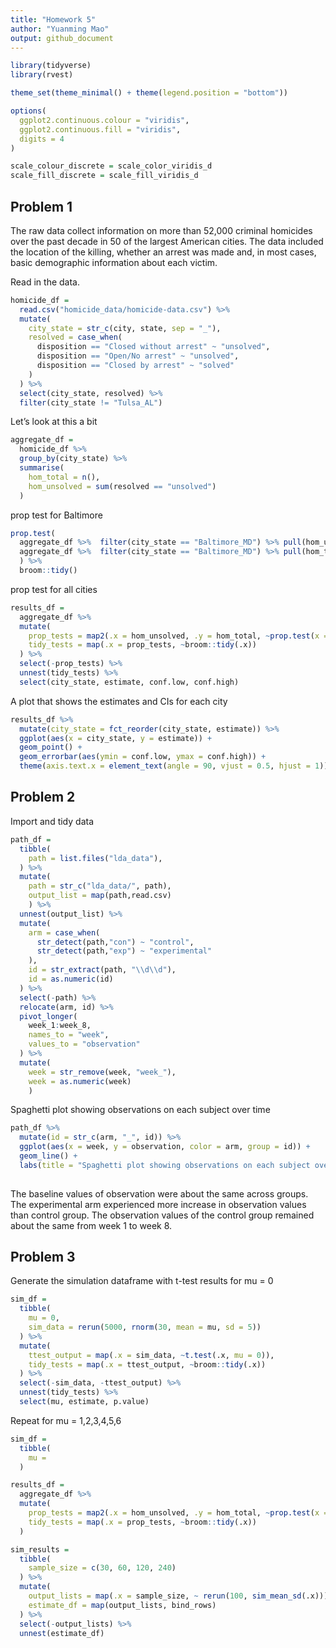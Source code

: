 ```yaml
---
title: "Homework 5"
author: "Yuanming Mao"
output: github_document
---
```


```r
library(tidyverse)
library(rvest)

theme_set(theme_minimal() + theme(legend.position = "bottom"))

options(
  ggplot2.continuous.colour = "viridis",
  ggplot2.continuous.fill = "viridis",
  digits = 4
)

scale_colour_discrete = scale_color_viridis_d
scale_fill_discrete = scale_fill_viridis_d

```

## Problem 1

The raw data collect information on more than 52,000 criminal homicides over the past decade in 50 of the largest American cities. The data included the location of the killing, whether an arrest was made and, in most cases, basic demographic information about each victim.

Read in the data.

```r
homicide_df = 
  read.csv("homicide_data/homicide-data.csv") %>% 
  mutate(
    city_state = str_c(city, state, sep = "_"),
    resolved = case_when(
      disposition == "Closed without arrest" ~ "unsolved",
      disposition == "Open/No arrest" ~ "unsolved",
      disposition == "Closed by arrest" ~ "solved"
    )
  ) %>% 
  select(city_state, resolved) %>% 
  filter(city_state != "Tulsa_AL")
```

Let's look at this a bit

```r
aggregate_df = 
  homicide_df %>% 
  group_by(city_state) %>% 
  summarise(
    hom_total = n(),
    hom_unsolved = sum(resolved == "unsolved")
  )
```

prop test for Baltimore

```r
prop.test(
  aggregate_df %>%  filter(city_state == "Baltimore_MD") %>% pull(hom_unsolved),
  aggregate_df %>%  filter(city_state == "Baltimore_MD") %>% pull(hom_total)
  ) %>% 
  broom::tidy()
```

prop test for all cities

```r
results_df = 
  aggregate_df %>% 
  mutate(
    prop_tests = map2(.x = hom_unsolved, .y = hom_total, ~prop.test(x = .x, n = .y)),
    tidy_tests = map(.x = prop_tests, ~broom::tidy(.x))
  ) %>% 
  select(-prop_tests) %>% 
  unnest(tidy_tests) %>% 
  select(city_state, estimate, conf.low, conf.high)
```

A plot that shows the estimates and CIs for each city

```r
results_df %>% 
  mutate(city_state = fct_reorder(city_state, estimate)) %>% 
  ggplot(aes(x = city_state, y = estimate)) +
  geom_point() +
  geom_errorbar(aes(ymin = conf.low, ymax = conf.high)) +
  theme(axis.text.x = element_text(angle = 90, vjust = 0.5, hjust = 1))
```


## Problem 2

Import and tidy data

```r
path_df = 
  tibble(
    path = list.files("lda_data"),
  ) %>% 
  mutate(
    path = str_c("lda_data/", path),
    output_list = map(path,read.csv)
    ) %>% 
  unnest(output_list) %>% 
  mutate(
    arm = case_when(
      str_detect(path,"con") ~ "control",
      str_detect(path,"exp") ~ "experimental"
    ),
    id = str_extract(path, "\\d\\d"),
    id = as.numeric(id)
  ) %>% 
  select(-path) %>% 
  relocate(arm, id) %>% 
  pivot_longer(
    week_1:week_8,
    names_to = "week",
    values_to = "observation"
  ) %>% 
  mutate(
    week = str_remove(week, "week_"),
    week = as.numeric(week)
    )
```

Spaghetti plot showing observations on each subject over time

```r
path_df %>%
  mutate(id = str_c(arm, "_", id)) %>% 
  ggplot(aes(x = week, y = observation, color = arm, group = id)) + 
  geom_line() +
  labs(title = "Spaghetti plot showing observations on each subject over time")
  
```

The baseline values of observation were about the same across groups. The experimental arm experienced more increase in observation values than control group. The observation values of the control group remained about the same from week 1 to week 8.

## Problem 3

Generate the simulation dataframe with t-test results for mu = 0

```r
sim_df = 
  tibble(
    mu = 0,
    sim_data = rerun(5000, rnorm(30, mean = mu, sd = 5))
  ) %>% 
  mutate(
    ttest_output = map(.x = sim_data, ~t.test(.x, mu = 0)),
    tidy_tests = map(.x = ttest_output, ~broom::tidy(.x))
  ) %>% 
  select(-sim_data, -ttest_output) %>% 
  unnest(tidy_tests) %>% 
  select(mu, estimate, p.value)

```



Repeat for mu = 1,2,3,4,5,6

```r
sim_df = 
  tibble(
    mu = 
  )
```

```r
results_df = 
  aggregate_df %>% 
  mutate(
    prop_tests = map2(.x = hom_unsolved, .y = hom_total, ~prop.test(x = .x, n = .y)),
    tidy_tests = map(.x = prop_tests, ~broom::tidy(.x))
  ) 

sim_results = 
  tibble(
    sample_size = c(30, 60, 120, 240)
  ) %>% 
  mutate(
    output_lists = map(.x = sample_size, ~ rerun(100, sim_mean_sd(.x))),
    estimate_df = map(output_lists, bind_rows)
  ) %>% 
  select(-output_lists) %>% 
  unnest(estimate_df)
```


